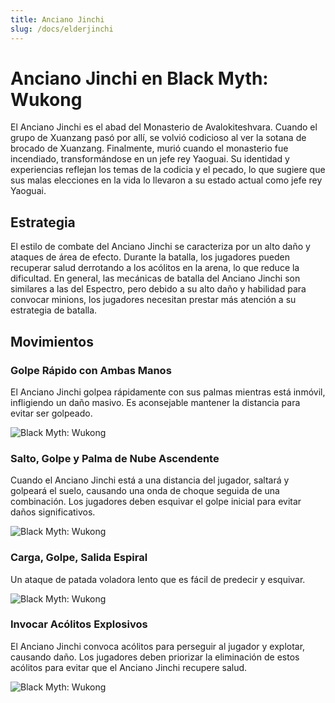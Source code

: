 ```yaml
---
title: Anciano Jinchi
slug: /docs/elderjinchi
---
```


# Anciano Jinchi en Black Myth: Wukong

El Anciano Jinchi es el abad del Monasterio de Avalokiteshvara. Cuando el grupo de Xuanzang pasó por allí, se volvió codicioso al ver la sotana de brocado de Xuanzang. Finalmente, murió cuando el monasterio fue incendiado, transformándose en un jefe rey Yaoguai. Su identidad y experiencias reflejan los temas de la codicia y el pecado, lo que sugiere que sus malas elecciones en la vida lo llevaron a su estado actual como jefe rey Yaoguai.

## Estrategia

El estilo de combate del Anciano Jinchi se caracteriza por un alto daño y ataques de área de efecto. Durante la batalla, los jugadores pueden recuperar salud derrotando a los acólitos en la arena, lo que reduce la dificultad. En general, las mecánicas de batalla del Anciano Jinchi son similares a las del Espectro, pero debido a su alto daño y habilidad para convocar minions, los jugadores necesitan prestar más atención a su estrategia de batalla.

## Movimientos

### Golpe Rápido con Ambas Manos

El Anciano Jinchi golpea rápidamente con sus palmas mientras está inmóvil, infligiendo un daño masivo. Es aconsejable mantener la distancia para evitar ser golpeado.

<img src="https://image.informedainews.com/j1.gif" alt="Black Myth: Wukong"/>

### Salto, Golpe y Palma de Nube Ascendente

Cuando el Anciano Jinchi está a una distancia del jugador, saltará y golpeará el suelo, causando una onda de choque seguida de una combinación. Los jugadores deben esquivar el golpe inicial para evitar daños significativos.

<img src="https://image.informedainews.com/j2.gif" alt="Black Myth: Wukong"/>

### Carga, Golpe, Salida Espiral

Un ataque de patada voladora lento que es fácil de predecir y esquivar.

<img src="https://image.informedainews.com/j3.gif" alt="Black Myth: Wukong"/>

### Invocar Acólitos Explosivos

El Anciano Jinchi convoca acólitos para perseguir al jugador y explotar, causando daño. Los jugadores deben priorizar la eliminación de estos acólitos para evitar que el Anciano Jinchi recupere salud.

<img src="https://image.informedainews.com/j4.gif" alt="Black Myth: Wukong"/>